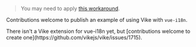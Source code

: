 
<CommunityNote url="https://vue-i18n.intlify.dev" />

> You may need to apply [this workaround](https://github.com/vikejs/vike/discussions/1778#discussioncomment-10192261).

<Contribution>Contributions welcome to publish an example of using Vike with `vue-i18n`.</Contribution>

<Contribution>
There isn't a <Link href="/extensions">Vike extension</Link> for vue-i18n yet, but [contributions welcome to create one](https://github.com/vikejs/vike/issues/1715).
</Contribution>